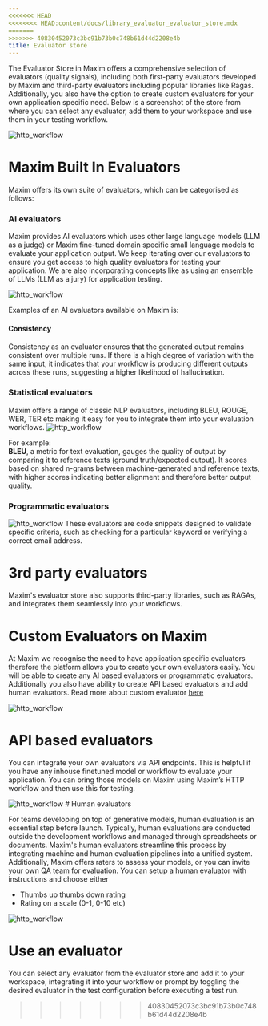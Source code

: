 ```yaml
---
<<<<<<< HEAD
<<<<<<<< HEAD:content/docs/library_evaluator_evaluator_store.mdx
=======
>>>>>>> 40830452073c3bc91b73b0c748b61d44d2208e4b
title: Evaluator store
---
```


The Evaluator Store in Maxim offers a comprehensive selection of evaluators (quality signals), including both first-party evaluators developed by Maxim and third-party evaluators including popular libraries like Ragas. Additionally, you also have the option to create custom evaluators for your own application specific need. Below is a screenshot of the store from where you can select any evaluator, add them to your workspace and use them in your testing workflow.

<img src="./Library/Evaluators/Evaluator_store/img1.png" alt="http_workflow" />

# Maxim Built In Evaluators

Maxim offers its own suite of evaluators, which can be categorised as follows:

### AI evaluators

Maxim provides AI evaluators which uses other large language models (LLM as a judge) or Maxim fine-tuned domain specific small language models to evaluate your application output. We keep iterating over our evaluators to ensure you get access to high quality evaluators for testing your application. We are also incorporating concepts like as using an ensemble of LLMs (LLM as a jury) for application testing.

<img src="./Library/Evaluators/Evaluator_store/img2.png" alt="http_workflow" />

Examples of an AI evaluators available on Maxim is:

#### Consistency

Consistency as an evaluator ensures that the generated output remains consistent over multiple runs. If there is a high degree of variation with the same input, it indicates that your workflow is producing different outputs across these runs, suggesting a higher likelihood of hallucination.

### Statistical evaluators

Maxim offers a range of classic NLP evaluators, including BLEU, ROUGE, WER, TER etc  making it easy for you to integrate them into your evaluation workflows.
<img src="./Library/Evaluators/Evaluator_store/img3.png" alt="http_workflow" />

For example: \
**BLEU**, a metric for text evaluation, gauges the quality of output by comparing it to reference texts (ground truth/expected output). It scores based on shared n-grams between machine-generated and reference texts, with higher scores indicating better alignment and therefore better output quality.

### Programmatic evaluators
<img src="./Library/Evaluators/Evaluator_store/img4.png" alt="http_workflow" />
These evaluators are code snippets designed to validate specific criteria, such as checking for a particular keyword or verifying a correct email address.

# 3rd party evaluators

Maxim's evaluator store also supports third-party libraries, such as RAGAs, and integrates them seamlessly into your workflows.

# Custom Evaluators on Maxim

At Maxim we recognise the need to have application specific evaluators therefore the platform allows you to create your own evaluators easily. You will be able to create any AI based evaluators or programmatic evaluators. Additionally you also have ability to create API based evaluators and add human evaluators. Read more about custom evaluator [here]()

<img src="./Library/Evaluators/Evaluator_store/img5.png" alt="http_workflow" />

# API based evaluators

You can integrate your own evaluators via API endpoints. This is helpful if you have any inhouse finetuned model or workflow to evaluate your application. You can bring those models on Maxim using Maxim’s HTTP workflow and then use this for testing.

<img src="./Library/Evaluators/Evaluator_store/img6.png" alt="http_workflow" />
# Human evaluators

For teams developing on top of generative models, human evaluation is an essential step before launch. Typically, human evaluations are conducted outside the development workflows and managed through spreadsheets or documents. Maxim's human evaluators streamline this process by integrating machine and human evaluation pipelines into a unified system. Additionally, Maxim offers raters to assess your models, or you can invite your own QA team for evaluation.
You can setup a human evaluator with instructions and choose either

- Thumbs up thumbs down rating
- Rating on a scale (0-1, 0-10 etc)
<img src="./Library/Evaluators/Evaluator_store/img7.png" alt="http_workflow" />

# Use an evaluator

You can select any evaluator from the evaluator store and add it to your workspace, integrating it into your workflow or prompt by toggling the desired evaluator in the test configuration before executing a test run.





<LoomVideo url="https://drive.google.com/file/d/1--rVYB8u36LfZmMtyVLraZbrZYUjZ7YJ/preview"/>
































































>>>>>>> 40830452073c3bc91b73b0c748b61d44d2208e4b
